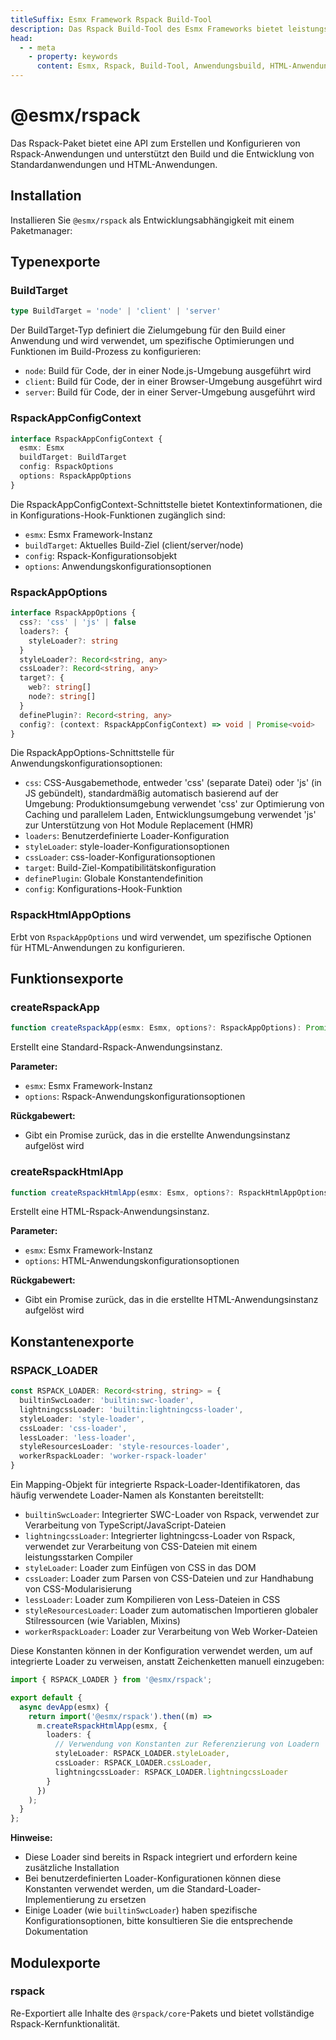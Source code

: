 ```yaml
---
titleSuffix: Esmx Framework Rspack Build-Tool
description: Das Rspack Build-Tool des Esmx Frameworks bietet leistungsstarke Anwendungsbuild-Fähigkeiten, unterstützt die Entwicklung und den Build von Standardanwendungen und HTML-Anwendungen und verfügt über integrierte Ressourcenprozessoren und Optimierungskonfigurationen.
head:
  - - meta
    - property: keywords
      content: Esmx, Rspack, Build-Tool, Anwendungsbuild, HTML-Anwendung, TypeScript, CSS, Ressourcenverarbeitung, Leistungsoptimierung
---
```



# @esmx/rspack

Das Rspack-Paket bietet eine API zum Erstellen und Konfigurieren von Rspack-Anwendungen und unterstützt den Build und die Entwicklung von Standardanwendungen und HTML-Anwendungen.

## Installation

Installieren Sie `@esmx/rspack` als Entwicklungsabhängigkeit mit einem Paketmanager:

<PackageManagerTabs command="install @esmx/rspack -D" />

## Typenexporte

### BuildTarget

```ts
type BuildTarget = 'node' | 'client' | 'server'
```

Der BuildTarget-Typ definiert die Zielumgebung für den Build einer Anwendung und wird verwendet, um spezifische Optimierungen und Funktionen im Build-Prozess zu konfigurieren:
- `node`: Build für Code, der in einer Node.js-Umgebung ausgeführt wird
- `client`: Build für Code, der in einer Browser-Umgebung ausgeführt wird
- `server`: Build für Code, der in einer Server-Umgebung ausgeführt wird

### RspackAppConfigContext

```ts
interface RspackAppConfigContext {
  esmx: Esmx
  buildTarget: BuildTarget
  config: RspackOptions
  options: RspackAppOptions
}
```

Die RspackAppConfigContext-Schnittstelle bietet Kontextinformationen, die in Konfigurations-Hook-Funktionen zugänglich sind:
- `esmx`: Esmx Framework-Instanz
- `buildTarget`: Aktuelles Build-Ziel (client/server/node)
- `config`: Rspack-Konfigurationsobjekt
- `options`: Anwendungskonfigurationsoptionen

### RspackAppOptions

```ts
interface RspackAppOptions {
  css?: 'css' | 'js' | false
  loaders?: {
    styleLoader?: string
  }
  styleLoader?: Record<string, any>
  cssLoader?: Record<string, any>
  target?: {
    web?: string[]
    node?: string[]
  }
  definePlugin?: Record<string, any>
  config?: (context: RspackAppConfigContext) => void | Promise<void>
}
```

Die RspackAppOptions-Schnittstelle für Anwendungskonfigurationsoptionen:
- `css`: CSS-Ausgabemethode, entweder 'css' (separate Datei) oder 'js' (in JS gebündelt), standardmäßig automatisch basierend auf der Umgebung: Produktionsumgebung verwendet 'css' zur Optimierung von Caching und parallelem Laden, Entwicklungsumgebung verwendet 'js' zur Unterstützung von Hot Module Replacement (HMR)
- `loaders`: Benutzerdefinierte Loader-Konfiguration
- `styleLoader`: style-loader-Konfigurationsoptionen
- `cssLoader`: css-loader-Konfigurationsoptionen
- `target`: Build-Ziel-Kompatibilitätskonfiguration
- `definePlugin`: Globale Konstantendefinition
- `config`: Konfigurations-Hook-Funktion

### RspackHtmlAppOptions

Erbt von `RspackAppOptions` und wird verwendet, um spezifische Optionen für HTML-Anwendungen zu konfigurieren.

## Funktionsexporte

### createRspackApp

```ts
function createRspackApp(esmx: Esmx, options?: RspackAppOptions): Promise<App>
```

Erstellt eine Standard-Rspack-Anwendungsinstanz.

**Parameter:**
- `esmx`: Esmx Framework-Instanz
- `options`: Rspack-Anwendungskonfigurationsoptionen

**Rückgabewert:**
- Gibt ein Promise zurück, das in die erstellte Anwendungsinstanz aufgelöst wird

### createRspackHtmlApp

```ts
function createRspackHtmlApp(esmx: Esmx, options?: RspackHtmlAppOptions): Promise<App>
```

Erstellt eine HTML-Rspack-Anwendungsinstanz.

**Parameter:**
- `esmx`: Esmx Framework-Instanz
- `options`: HTML-Anwendungskonfigurationsoptionen

**Rückgabewert:**
- Gibt ein Promise zurück, das in die erstellte HTML-Anwendungsinstanz aufgelöst wird

## Konstantenexporte
### RSPACK_LOADER

```ts
const RSPACK_LOADER: Record<string, string> = {
  builtinSwcLoader: 'builtin:swc-loader',
  lightningcssLoader: 'builtin:lightningcss-loader',
  styleLoader: 'style-loader',
  cssLoader: 'css-loader',
  lessLoader: 'less-loader',
  styleResourcesLoader: 'style-resources-loader',
  workerRspackLoader: 'worker-rspack-loader'
}
```

Ein Mapping-Objekt für integrierte Rspack-Loader-Identifikatoren, das häufig verwendete Loader-Namen als Konstanten bereitstellt:

- `builtinSwcLoader`: Integrierter SWC-Loader von Rspack, verwendet zur Verarbeitung von TypeScript/JavaScript-Dateien
- `lightningcssLoader`: Integrierter lightningcss-Loader von Rspack, verwendet zur Verarbeitung von CSS-Dateien mit einem leistungsstarken Compiler
- `styleLoader`: Loader zum Einfügen von CSS in das DOM
- `cssLoader`: Loader zum Parsen von CSS-Dateien und zur Handhabung von CSS-Modularisierung
- `lessLoader`: Loader zum Kompilieren von Less-Dateien in CSS
- `styleResourcesLoader`: Loader zum automatischen Importieren globaler Stilressourcen (wie Variablen, Mixins)
- `workerRspackLoader`: Loader zur Verarbeitung von Web Worker-Dateien

Diese Konstanten können in der Konfiguration verwendet werden, um auf integrierte Loader zu verweisen, anstatt Zeichenketten manuell einzugeben:

```ts title="src/entry.node.ts"
import { RSPACK_LOADER } from '@esmx/rspack';

export default {
  async devApp(esmx) {
    return import('@esmx/rspack').then((m) =>
      m.createRspackHtmlApp(esmx, {
        loaders: {
          // Verwendung von Konstanten zur Referenzierung von Loadern
          styleLoader: RSPACK_LOADER.styleLoader,
          cssLoader: RSPACK_LOADER.cssLoader,
          lightningcssLoader: RSPACK_LOADER.lightningcssLoader
        }
      })
    );
  }
};
```

**Hinweise:**
- Diese Loader sind bereits in Rspack integriert und erfordern keine zusätzliche Installation
- Bei benutzerdefinierten Loader-Konfigurationen können diese Konstanten verwendet werden, um die Standard-Loader-Implementierung zu ersetzen
- Einige Loader (wie `builtinSwcLoader`) haben spezifische Konfigurationsoptionen, bitte konsultieren Sie die entsprechende Dokumentation

## Modulexporte

### rspack

Re-Exportiert alle Inhalte des `@rspack/core`-Pakets und bietet vollständige Rspack-Kernfunktionalität.